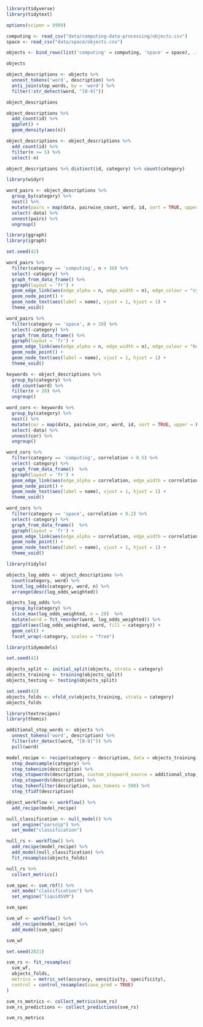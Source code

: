 

```r
library(tidyverse)
library(tidytext)

options(scipen = 9999)
```

```r
computing <- read_csv("data/computing-data-processing/objects.csv") 
space <- read_csv("data/space/objects.csv")

objects <- bind_rows(list('computing' = computing, 'space' = space), .id = 'category')

objects

```

```r
object_descriptions <- objects %>% 
  unnest_tokens('word', description) %>% 
  anti_join(stop_words, by = 'word') %>% 
  filter(!str_detect(word, "[0-9]"))

object_descriptions
```

```r
object_descriptions %>% 
  add_count(id) %>% 
  ggplot() +
  geom_density(aes(n))

```

```r
object_descriptions <- object_descriptions %>% 
  add_count(id) %>% 
  filter(n >= 5) %>% 
  select(-n)

object_descriptions %>% distinct(id, category) %>% count(category)
```

```r
library(widyr)

word_pairs <- object_descriptions %>% 
  group_by(category) %>% 
  nest() %>% 
  mutate(pairs = map(data, pairwise_count, word, id, sort = TRUE, upper = FALSE)) %>% 
  select(-data) %>% 
  unnest(pairs) %>% 
  ungroup()

```

```r
library(ggraph)
library(igraph)

set.seed(42)

word_pairs %>% 
  filter(category == 'computing', n > 30) %>%
  select(-category) %>% 
  graph_from_data_frame() %>% 
  ggraph(layout = 'fr') +
  geom_edge_link(aes(edge_alpha = n, edge_width = n), edge_colour = "cyan4") +
  geom_node_point() +
  geom_node_text(aes(label = name), vjust = 1, hjust = 1) + 
  theme_void()

word_pairs %>% 
  filter(category == 'space', n > 20) %>%
  select(-category) %>% 
  graph_from_data_frame() %>% 
  ggraph(layout = 'fr') +
  geom_edge_link(aes(edge_alpha = n, edge_width = n), edge_colour = "hotpink") +
  geom_node_point() +
  geom_node_text(aes(label = name), vjust = 1, hjust = 1) + 
  theme_void()

```

```r
keywords <- object_descriptions %>% 
  group_by(category) %>% 
  add_count(word) %>% 
  filter(n > 20) %>% 
  ungroup()

word_cors <- keywords %>% 
  group_by(category) %>% 
  nest() %>% 
  mutate(cor = map(data, pairwise_cor, word, id, sort = TRUE, upper = FALSE)) %>% 
  select(-data) %>% 
  unnest(cor) %>% 
  ungroup()

word_cors %>% 
  filter(category == 'computing', correlation > 0.5) %>%
  select(-category) %>% 
  graph_from_data_frame()  %>% 
  ggraph(layout = 'fr') +
  geom_edge_link(aes(edge_alpha = correlation, edge_width = correlation), edge_colour = "cyan4") +
  geom_node_point() +
  geom_node_text(aes(label = name), vjust = 1, hjust = 1) + 
  theme_void()

word_cors %>% 
  filter(category == 'space', correlation > 0.2) %>%
  select(-category) %>% 
  graph_from_data_frame()  %>% 
  ggraph(layout = 'fr') +
  geom_edge_link(aes(edge_alpha = correlation, edge_width = correlation), edge_colour = "hotpink") +
  geom_node_point() +
  geom_node_text(aes(label = name), vjust = 1, hjust = 1) + 
  theme_void()

```

```r
library(tidylo)

objects_log_odds <- object_descriptions %>% 
  count(category, word) %>% 
  bind_log_odds(category, word, n) %>% 
  arrange(desc(log_odds_weighted)) 

objects_log_odds %>% 
  group_by(category) %>% 
  slice_max(log_odds_weighted, n = 20)  %>% 
  mutate(word = fct_reorder(word, log_odds_weighted)) %>% 
  ggplot(aes(log_odds_weighted, word, fill = category)) + 
  geom_col() + 
  facet_wrap(~category, scales = "free")

```


```r
library(tidymodels)

set.seed(42)

objects_split <- initial_split(objects, strata = category)
objects_training <- training(objects_split)
objects_testing <- testing(objects_split)

```

```r
set.seed(42)
objects_folds <- vfold_cv(objects_training, strata = category)
objects_folds

```

```r
library(textrecipes)
library(themis)

additional_stop_words <- objects %>%
  unnest_tokens('word', description) %>% 
  filter(str_detect(word, "[0-9]")) %>% 
  pull(word)

model_recipe <- recipe(category ~ description, data = objects_training) %>% 
  step_downsample(category) %>% 
  step_tokenize(description) %>% 
  step_stopwords(description, custom_stopword_source = additional_stop_words) %>% 
  step_stopwords(description) %>% 
  step_tokenfilter(description, max_tokens = 500) %>% 
  step_tfidf(description)

```

```r
object_workflow <- workflow() %>% 
  add_recipe(model_recipe)
```

```r
null_classification <- null_model() %>%
  set_engine("parsnip") %>%
  set_mode("classification")

null_rs <- workflow() %>%
  add_recipe(model_recipe) %>%
  add_model(null_classification) %>%
  fit_resamples(objects_folds)

null_rs %>% 
  collect_metrics()
```

```r
svm_spec <- svm_rbf() %>%
  set_mode("classification") %>%
  set_engine("liquidSVM")

svm_spec
```

```r
svm_wf <- workflow() %>%
  add_recipe(model_recipe) %>%
  add_model(svm_spec)

svm_wf
```

```r
set.seed(2021)

svm_rs <- fit_resamples(
  svm_wf,
  objects_folds,
  metrics = metric_set(accuracy, sensitivity, specificity),
  control = control_resamples(save_pred = TRUE)
)

```

```r
svm_rs_metrics <- collect_metrics(svm_rs)
svm_rs_predictions <- collect_predictions(svm_rs)
```

```r
svm_rs_metrics
```

























